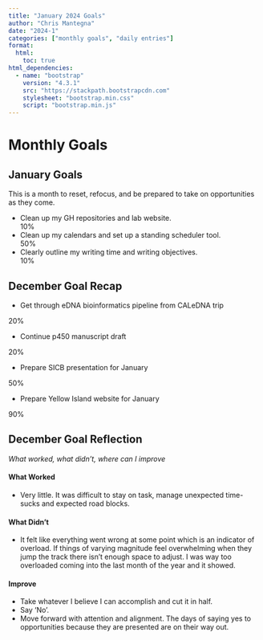 ```yaml
---
title: "January 2024 Goals"
author: "Chris Mantegna"
date: "2024-1"
categories: ["monthly goals", "daily entries"]
format:
  html:
    toc: true
html_dependencies:
  - name: "bootstrap"
    version: "4.3.1"
    src: "https://stackpath.bootstrapcdn.com"
    stylesheet: "bootstrap.min.css"
    script: "bootstrap.min.js"
---
```


# Monthly Goals

## January Goals

This is a month to reset, refocus, and be prepared to take on
opportunities as they come.

-   Clean up my GH repositories and lab website. <div class="progress">
  <div class="progress-bar" role="progressbar" style="width: 10%;" aria-valuenow="10" aria-valuemin="0" aria-valuemax="100">10%</div>
</div>  


-   Clean up my calendars and set up a standing scheduler tool. <div class="progress">
  <div class="progress-bar" role="progressbar" style="width: 50%;" aria-valuenow="50" aria-valuemin="0" aria-valuemax="100">50%</div>
</div>


-   Clearly outline my writing time and writing objectives. <div class="progress">
  <div class="progress-bar" role="progressbar" style="width: 10%;" aria-valuenow="10" aria-valuemin="0" aria-valuemax="100">10%</div>
</div>


## December Goal Recap

-   Get through eDNA bioinformatics pipeline from CALeDNA trip

::: progress
::: {.progress-bar role="progressbar" style="width: 20%;" aria-valuenow="20" aria-valuemin="0" aria-valuemax="100"}
20%
:::
:::

-   Continue p450 manuscript draft

::: progress
::: {.progress-bar role="progressbar" style="width: 20%;" aria-valuenow="20" aria-valuemin="0" aria-valuemax="100"}
20%
:::
:::

-   Prepare SICB presentation for January

::: progress
::: {.progress-bar role="progressbar" style="width: 50%;" aria-valuenow="50" aria-valuemin="0" aria-valuemax="100"}
50%
:::
:::

-   Prepare Yellow Island website for January

::: progress
::: {.progress-bar role="progressbar" style="width: 90%;" aria-valuenow="90" aria-valuemin="0" aria-valuemax="100"}
90%
:::
:::

## December Goal Reflection

*What worked, what didn't, where can I improve*

#### What Worked

-   Very little. It was difficult to stay on task, manage unexpected time- sucks and expected road blocks.  

#### What Didn't

-   It felt like everything went wrong at some point which is an
    indicator of overload. If things of varying magnitude feel
    overwhelming when they jump the track there isn't enough space to
    adjust. I was way too overloaded coming into the last month of the
    year and it showed.

#### Improve

-   Take whatever I believe I can accomplish and cut it in half.
-   Say 'No'.  
-   Move forward with attention and alignment. The days of saying yes to opportunities because they are presented are on their way out. 
